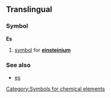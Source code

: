 ==Translingual==
===Symbol===
'''Es'''
#{{chemistry}} [[symbol]] for '''[[einsteinium]]'''
===See also===
*[[es]]
[[Category:Symbols for chemical elements]]